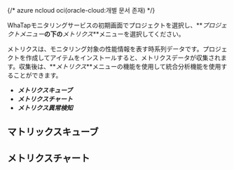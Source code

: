 {/* azure ncloud oci(oracle-cloud:개별 문서 존재)  */}

WhaTapモニタリングサービスの初期画面でプロジェクトを選択し、**_プロジェクトメニュー_**の下の**_メトリクス_**メニューを選択してください。

メトリクスは、モニタリング対象の性能情報を表す時系列データです。プロジェクトを作成してアイテムをインストールすると、メトリクスデータが収集されます。収集後は、**_メトリクス_**メニューの機能を使用して統合分析機能を使用することができます。

- **_メトリクスキューブ_**
- **_メトリクスチャート_**
- **_メトリクス異常検知_**


<Metricsstat />

## マトリックスキューブ


<Metricsitemcube /> 

## メトリクスチャート


<Metricsitemchart /> 
 

